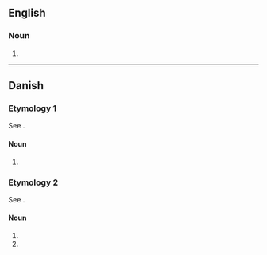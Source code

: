 {{also|ranchers'}}

==English==

===Noun===
{{head|en|noun plural form}}

# {{plural of|rancher|lang=en}}

----

==Danish==

===Etymology 1===
See {{m|da|ranch}}.

====Noun====
{{head|da|noun form}}

# {{genitive plural indefinite of|ranch|lang=da}}

===Etymology 2===
See {{m|da|rancher}}.

====Noun====
{{head|da|noun form}}

# {{indefinite plural of|rancher|lang=da}}
# {{genitive singular indefinite of|rancher|lang=da}}